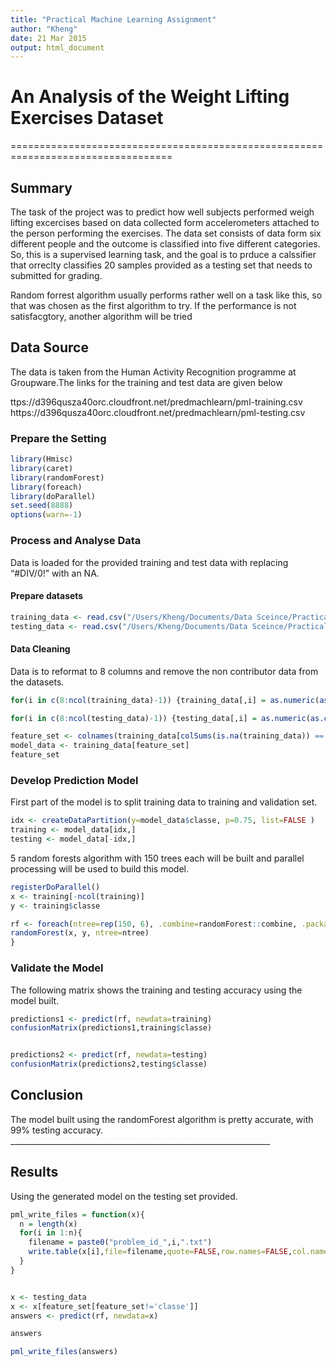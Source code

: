 ```yaml
---
title: "Practical Machine Learning Assignment"
author: "Kheng"
date: 21 Mar 2015
output: html_document
---
```


# An Analysis of the Weight Lifting Exercises Dataset

==================================================================================

## Summary

The task of the project was to predict how well subjects performed weigh lifting excercises based on data collected form accelerometers attached to the person performing the exercises. The data set consists of data form six different people and the outcome is classified into five different categories. So, this is a supervised learning task, and the goal is to prduce a calssifier that orreclty classifies 20 samples provided as a testing set that needs to submitted for grading.

Random forrest algorithm usually performs rather well on a task like this, so that was chosen as the first algorithm to try. If the performance is not satisfacgtory, another algorithm will be tried

## Data Source

The data is taken from the Human Activity Recognition programme at Groupware.The links for the training and test data are given below

ttps://d396qusza40orc.cloudfront.net/predmachlearn/pml-training.csv
https://d396qusza40orc.cloudfront.net/predmachlearn/pml-testing.csv

### Prepare the Setting
```r
library(Hmisc)
library(caret)
library(randomForest)
library(foreach)
library(doParallel)
set.seed(8888)
options(warn=-1)
```

### Process and Analyse Data

Data is loaded for the provided training and test data with replacing "#DIV/0!" with an NA.

#### Prepare datasets

```r
training_data <- read.csv("/Users/Kheng/Documents/Data Sceince/Practical Machine Learning/pml-training.csv", na.strings=c("#DIV/0!") )
testing_data <- read.csv("/Users/Kheng/Documents/Data Sceince/Practical Machine Learning/pml-testing.csv", na.strings=c("#DIV/0!") )
```

#### Data Cleaning

Data is to reformat to 8 columns and remove the non contributor data from the datasets.

```r
for(i in c(8:ncol(training_data)-1)) {training_data[,i] = as.numeric(as.character(training_data[,i]))}

for(i in c(8:ncol(testing_data)-1)) {testing_data[,i] = as.numeric(as.character(testing_data[,i]))}
```


```r
feature_set <- colnames(training_data[colSums(is.na(training_data)) == 0])[-(1:7)]
model_data <- training_data[feature_set]
feature_set
```

### Develop Prediction Model

First part of the model is to split training data to training and validation set. 

```r
idx <- createDataPartition(y=model_data$classe, p=0.75, list=FALSE )
training <- model_data[idx,]
testing <- model_data[-idx,]
```

5 random forests algorithm with 150 trees each will be built and parallel processing will be used to build this model.

```r
registerDoParallel()
x <- training[-ncol(training)]
y <- training$classe

rf <- foreach(ntree=rep(150, 6), .combine=randomForest::combine, .packages='randomForest') %dopar% {
randomForest(x, y, ntree=ntree) 
}
```

### Validate the Model

The following matrix shows the training and testing accuracy using the model built.

```r
predictions1 <- predict(rf, newdata=training)
confusionMatrix(predictions1,training$classe)


predictions2 <- predict(rf, newdata=testing)
confusionMatrix(predictions2,testing$classe)
```

## Conclusion
The model built using the randomForest algorithm is pretty accurate, with 99% testing accuracy.
_________________________________________________________________

## Results

Using the generated model on the testing set provided.

```r
pml_write_files = function(x){
  n = length(x)
  for(i in 1:n){
    filename = paste0("problem_id_",i,".txt")
    write.table(x[i],file=filename,quote=FALSE,row.names=FALSE,col.names=FALSE)
  }
}


x <- testing_data
x <- x[feature_set[feature_set!='classe']]
answers <- predict(rf, newdata=x)

answers

pml_write_files(answers)
```
